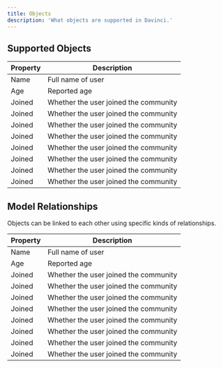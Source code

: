 ```yaml
---
title: Objects
description: 'What objects are supported in Davinci.'
---
```


## Supported Objects


| Property | Description                           |
| -------- | ------------------------------------- |
| Name     | Full name of user                     |
| Age      | Reported age                          |
| Joined   | Whether the user joined the community |
| Joined   | Whether the user joined the community |
| Joined   | Whether the user joined the community |
| Joined   | Whether the user joined the community |
| Joined   | Whether the user joined the community |
| Joined   | Whether the user joined the community |
| Joined   | Whether the user joined the community |
| Joined   | Whether the user joined the community |


## Model Relationships

Objects can be linked to each other using specific kinds of relationships.

| Property | Description                           |
| -------- | ------------------------------------- |
| Name     | Full name of user                     |
| Age      | Reported age                          |
| Joined   | Whether the user joined the community |
| Joined   | Whether the user joined the community |
| Joined   | Whether the user joined the community |
| Joined   | Whether the user joined the community |
| Joined   | Whether the user joined the community |
| Joined   | Whether the user joined the community |
| Joined   | Whether the user joined the community |
| Joined   | Whether the user joined the community |
